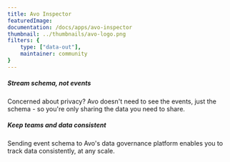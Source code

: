 ```yaml
---
title: Avo Inspector
featuredImage: 
documentation: /docs/apps/avo-inspector
thumbnail: ../thumbnails/avo-logo.png
filters: {
    type: ["data-out"],
    maintainer: community
}
---
```


<Section
    divider={false}
    title="Sync PostHog with Avo to maintain data hygiene across your team and ensure consistency as you scale"
    size="full"
    cols={2}
>
    <div>
        <h5>Stream schema, not events</h5>
        <p>Concerned about privacy? Avo doesn't need to see the events, just the schema - so you're only sharing the data you need to share.</p>
    </div>
    <div>
        <h5>Keep teams and data consistent</h5>
        <p>Sending event schema to Avo's data governance platform enables you to track data consistently, at any scale.</p>
    </div>
</Section>

<TutorialsSlider topic="avo-inspector" />

<Documentation />
